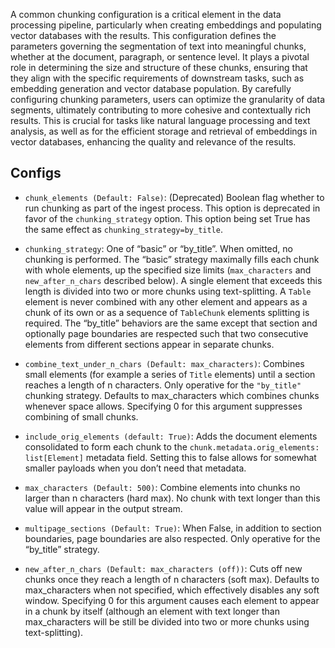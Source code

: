 
A common chunking configuration is a critical element in the data processing pipeline, particularly when creating embeddings and populating vector databases with the results. This configuration defines the parameters governing the segmentation of text into meaningful chunks, whether at the document, paragraph, or sentence level. It plays a pivotal role in determining the size and structure of these chunks, ensuring that they align with the specific requirements of downstream tasks, such as embedding generation and vector database population. By carefully configuring chunking parameters, users can optimize the granularity of data segments, ultimately contributing to more cohesive and contextually rich results. This is crucial for tasks like natural language processing and text analysis, as well as for the efficient storage and retrieval of embeddings in vector databases, enhancing the quality and relevance of the results.

## Configs

*   `chunk_elements (Default: False)`: (Deprecated) Boolean flag whether to run chunking as part of the ingest process. This option is deprecated in favor of the `chunking_strategy` option. This option being set True has the same effect as `chunking_strategy=by_title`.
    
*   `chunking_strategy`: One of “basic” or “by\_title”. When omitted, no chunking is performed. The “basic” strategy maximally fills each chunk with whole elements, up the specified size limits (`max_characters` and `new_after_n_chars` described below). A single element that exceeds this length is divided into two or more chunks using text-splitting. A `Table` element is never combined with any other element and appears as a chunk of its own or as a sequence of `TableChunk` elements splitting is required. The “by\_title” behaviors are the same except that section and optionally page boundaries are respected such that two consecutive elements from different sections appear in separate chunks.
    
*   `combine_text_under_n_chars (Default: max_characters)`: Combines small elements (for example a series of `Title` elements) until a section reaches a length of n characters. Only operative for the `"by_title"` chunking strategy. Defaults to max\_characters which combines chunks whenever space allows. Specifying 0 for this argument suppresses combining of small chunks.
    
*   `include_orig_elements (default: True)`: Adds the document elements consolidated to form each chunk to the `chunk.metadata.orig_elements: list[Element]` metadata field. Setting this to false allows for somewhat smaller payloads when you don’t need that metadata.
    
*   `max_characters (Default: 500)`: Combine elements into chunks no larger than n characters (hard max). No chunk with text longer than this value will appear in the output stream.
    
*   `multipage_sections (Default: True)`: When False, in addition to section boundaries, page boundaries are also respected. Only operative for the “by\_title” strategy.
    
*   `new_after_n_chars (Default: max_characters (off))`: Cuts off new chunks once they reach a length of n characters (soft max). Defaults to max\_characters when not specified, which effectively disables any soft window. Specifying 0 for this argument causes each element to appear in a chunk by itself (although an element with text longer than max\_characters will be still be divided into two or more chunks using text-splitting).